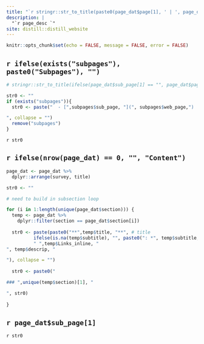 ```yaml
---
title: "`r stringr::str_to_title(paste0(page_dat$page[1], ' | ', page_dat$sub_page[1]))`"
description: |
  "`r page_desc `"
site: distill::distill_website
---
```


```r
knitr::opts_chunk$set(echo = FALSE, message = FALSE, error = FALSE)
```

## `r ifelse(exists("subpages"), paste0("Subpages"), "") `

```r
# stringr::str_to_title(ifelse(page_dat$sub_page[1] == "", page_dat$page[1], paste0(page_dat$page[1], ' | ', page_dat$sub_page[1])))

str0 <- ""
if (exists("subpages")){
  str0 <- paste("  - [",subpages$sub_page, "](", subpages$web_page,")

", collapse = "") 
  remove("subpages")
}
```

`r str0`

## `r ifelse(nrow(page_dat) == 0, "", "Content")`

```r
page_dat <- page_dat %>% 
  dplyr::arrange(survey, title)

str0 <- ""

# need to build in subsection loop

for (i in 1:length(unique(page_dat$section))) {
  temp <- page_dat %>% 
    dplyr::filter(section == page_dat$section[i])
  
  str0 <- paste(paste0("**",temp$title, "**", # title
          ifelse(is.na(temp$subtitle), "", paste0(": *", temp$subtitle, "*")), # subtitle
          " ",temp$Links_inline, "
", temp$descrip, "

"), collapse = "")
  
  str0 <- paste0("

### ",unique(temp$section)[1], "

", str0)
  
}
```

## `r page_dat$sub_page[1] `

`r str0 `
